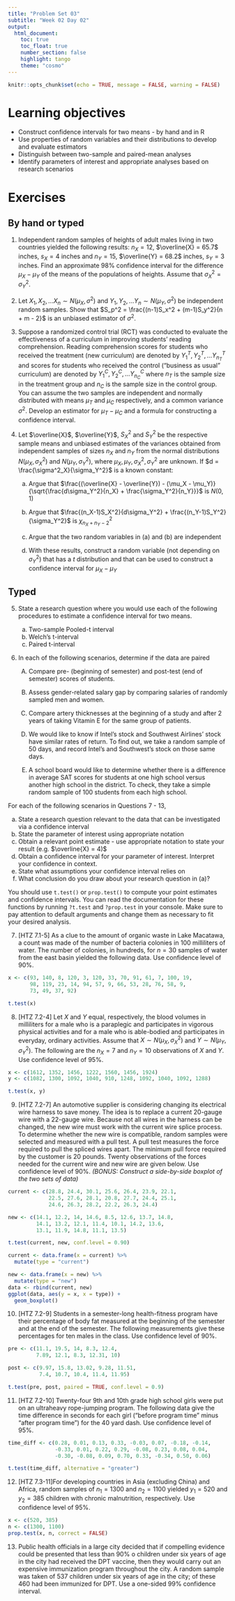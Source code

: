 ```yaml
---
title: "Problem Set 03"
subtitle: "Week 02 Day 02"
output: 
  html_document:
    toc: true
    toc_float: true
    number_section: false
    highlight: tango
    theme: "cosmo"
---
```


```r
knitr::opts_chunk$set(echo = TRUE, message = FALSE, warning = FALSE)
```

# Learning objectives

+ Construct confidence intervals for two means - by hand and in R
+ Use properties of random variables and their distributions to develop and evaluate estimators
+ Distinguish between two-sample and paired-mean analyses
+ Identify parameters of interest and appropriate analyses based on research scenarios

# Exercises

## By hand or typed

1. Independent random samples of heights of adult males living in two countries yielded the following results: $n_X = 12$, $\overline{X} = 65.7$ inches, $s_X = 4$ inches and $n_Y = 15$, $\overline{Y} = 68.2$ inches, $s_Y = 3$ inches. Find an approximate 98% confidence interval for the difference $\mu_X - \mu_Y$ of the means of the populations of heights. Assume that $\sigma_X^2 = \sigma_Y^2$.

1. Let $X_1, X_2, \dots X_n \sim N(\mu_X, \sigma^2)$ and $Y_1, Y_2, \dots Y_n \sim N(\mu_Y, \sigma^2)$ be independent random samples. Show that $S_p^2 = \frac{(n-1)S_x^2 + (m-1)S_y^2}{n + m - 2}$ is an unbiased estimator of $\sigma^2$. 

1. Suppose a randomized control trial (RCT) was conducted to evaluate the effectiveness of a curriculum in improving students' reading comprehension. Reading comprehension scores for students who received the treatment (new curriculum) are denoted by $Y^T_1, Y^T_{2}, \dots Y^T_{n_T}$ and scores for students who received the control ("business as usual" curriculum) are denoted by $Y^C_1, Y^C_{2}, \dots Y^C_{n_C}$ where $n_T$ is the sample size in the treatment group and $n_C$ is the sample size in the control group. You can assume the two samples are independent and normally distributed with means $\mu_T$ and $\mu_C$ respectively, and a common variance $\sigma^2$. Develop an estimator for $\mu_T - \mu_C$ and a formula for constructing a confidence interval. 

1. Let $\overline{X}$, $\overline{Y}$, $S_X^2$ and $S_Y^2$ be the respective sample means and unbiased estimates of the variances obtained from independent samples of sizes $n_X$ and $n_Y$ from the normal distributions $N(\mu_X, \sigma_X^2)$ and $N(\mu_Y, \sigma_Y^2)$, where $\mu_X, \mu_Y, \sigma_X^2, \sigma_Y^2$ are unknown. If $d = \frac{\sigma^2_X}{\sigma_Y^2}$ is a known constant:

    (a) Argue that $\frac{(\overline{X} - \overline{Y}) - (\mu_X - \mu_Y)}{\sqrt{\frac{d\sigma_Y^2}{n_X} + \frac{\sigma_Y^2}{n_Y}}}$ is $N(0,1)$

    (b) Argue that $\frac{(n_X-1)S_X^2}{d\sigma_Y^2} + \frac{(n_Y-1)S_Y^2}{\sigma_Y^2}$ is $\chi^2_{n_X + n_Y - 2}$

    (c) Argue that the two random variables in (a) and (b) are independent

    (d) With these results, construct a random variable (not depending on $\sigma_Y^2$) that has a $t$ distribution and that can be used to construct a confidence interval for $\mu_X - \mu_Y$

## Typed

5. State a research question where you would use each of the following procedures to estimate a confidence interval for two means. 

      (a) Two-sample Pooled-t interval
      (b) Welch's t-interval
      (c) Paired t-interval

6. In each of the following scenarios, determine if the data are paired

    (A) Compare pre- (beginning of semester) and post-test (end of semester) scores of students.

    (B) Assess gender-related salary gap by comparing salaries of randomly sampled men and women.

    (C) Compare artery thicknesses at the beginning of a study and after 2 years of taking Vitamin E for the same group of patients.

    (D) We would like to know if Intel’s stock and Southwest Airlines’ stock have similar rates of return. To find out, we take a random sample of 50 days, and record Intel’s and Southwest’s stock on those same days.

    (E) A school board would like to determine whether there is a difference in average SAT scores for students at one high school versus another high school in the district. To check, they take a simple random sample of 100 students from each high school.


For each of the following scenarios in Questions 7 - 13,

  (a) State a research question relevant to the data that can be investigated via a confidence interval
  (b) State the parameter of interest using appropriate notation
  (c) Obtain a relevant point estimate - use appropriate notation to state your result (e.g. $\overline{X} = 4)$
  (d) Obtain a confidence interval for your parameter of interest. Interpret your confidence in context. 
  (e) State what assumptions your confidence interval relies on
  (f) What conclusion do you draw about your research question in (a)? 

You should use `t.test()` or `prop.test()` to compute your point estimates and confidence intervals. You can read the documentation for these functions by running `?t.test` and `?prop.test` in your console. Make sure to pay attention to default arguments and change them as necessary to fit your desired analysis.

7. [HTZ 7.1-5] As a clue to the amount of organic waste in Lake Macatawa, a count was made of the number of bacteria colonies in 100 milliliters of water. The number of colonies, in hundreds, for $n=30$ samples of water from the east basin yielded the following data. Use confidence level of 90%. 

```r
x <- c(93, 140, 8, 120, 3, 120, 33, 70, 91, 61, 7, 100, 19,
       98, 119, 23, 14, 94, 57, 9, 66, 53, 28, 76, 58, 9, 
       73, 49, 37, 92)
```

```r
t.test(x)
```

8. [HTZ 7.2-4] Let $X$ and $Y$ equal, respectively, the blood volumes in milliliters for a male who is a paraplegic and participates in vigorous physical activities and for a male who is able-bodied and participates in everyday, ordinary activities. Assume that $X \sim N(\mu_X, \sigma^2_X)$ and $Y \sim N(\mu_Y, \sigma_Y^2)$. The following are the $n_X = 7$ and $n_Y = 10$ observations of $X$ and $Y$. Use confidence level of 95%.

```r
x <- c(1612, 1352, 1456, 1222, 1560, 1456, 1924)
y <- c(1082, 1300, 1092, 1040, 910, 1248, 1092, 1040, 1092, 1288)
```

```r
t.test(x, y)
```

9. [HTZ 7.2-7] An automotive supplier is considering changing its electrical wire harness to save money. The idea is to replace a current 20-gauge wire with a 22-gauge wire. Because not all wires in the harness can be changed, the new wire must work with the current wire splice process. To determine whether the new wire is compatible, random samples were selected and measured with a pull test. A pull test measures the force required to pull the spliced wires apart. The minimum pull force required by the customer is 20 pounds. Twenty observations of the forces needed for the current wire and new wire are given below. Use confidence level of 90%. *(BONUS: Construct a side-by-side boxplot of the two sets of data)*

```r
current <- c(28.8, 24.4, 30.1, 25.6, 26.4, 23.9, 22.1, 
             22.5, 27.6, 28.1, 20.8, 27.7, 24.4, 25.1,
             24.6, 26.3, 28.2, 22.2, 26.3, 24.4)

new <- c(14.1, 12.2, 14, 14.6, 8.5, 12.6, 13.7, 14.8,
         14.1, 13.2, 12.1, 11.4, 10.1, 14.2, 13.6,
         13.1, 11.9, 14.8, 11.1, 13.5)
```


```r
t.test(current, new, conf.level = 0.90)

current <- data.frame(x = current) %>% 
  mutate(type = "current")

new <- data.frame(x = new) %>% 
  mutate(type = "new")
data <- rbind(current, new)
ggplot(data, aes(y = x, x = type)) +
  geom_boxplot()
```

10. [HTZ 7.2-9] Students in a semester-long health-fitness program have their percentage of body fat measured at the beginning of the semester and at the end of the semester. The following measurements give these percentages for ten males in the class. Use confidence level of 90%.

```r
pre <- c(11.1, 19.5, 14, 8.3, 12.4, 
         7.89, 12.1, 8.3, 12.31, 10)

post <- c(9.97, 15.8, 13.02, 9.28, 11.51, 
          7.4, 10.7, 10.4, 11.4, 11.95)
```


```r
t.test(pre, post, paired = TRUE, conf.level = 0.9)
```

11. [HTZ 7.2-10] Twenty-four 9th and 10th grade high school girls were put on an ultraheavy rope-jumping program. The following data give the time difference in seconds for each girl ("before program time" minus "after program time") for the 40 yard dash. Use confidence level of 95%.

```r
time_diff <- c(0.28, 0.01, 0.13, 0.33, -0.03, 0.07, -0.18, -0.14,
               -0.33, 0.01, 0.22, 0.29, -0.08, 0.23, 0.08, 0.04,
               -0.30, -0.08, 0.09, 0.70, 0.33, -0.34, 0.50, 0.06)
```

```r
t.test(time_diff, alternative = "greater")
```


12. [HTZ 7.3-11]For developing countries in Asia (excluding China) and Africa, random samples of $n_1 = 1300$ and $n_2 = 1100$ yielded $y_1 = 520$ and $y_2 = 385$ children with chronic malnutrition, respectively. Use confidence level of 95%.

```r
x <- c(520, 385)
n <- c(1300, 1100)
prop.test(x, n, correct = FALSE)
```

13. Public health officials in a large city decided that if compelling evidence could be presented that less than 90% o children under six years of age in the city had received the DPT vaccine, then they would carry out an expensive immunization program throughout the city. A random sample was taken of 537 children under six years of age in the city; of these 460 had been immunized for DPT. Use a one-sided 99% confidence interval.
